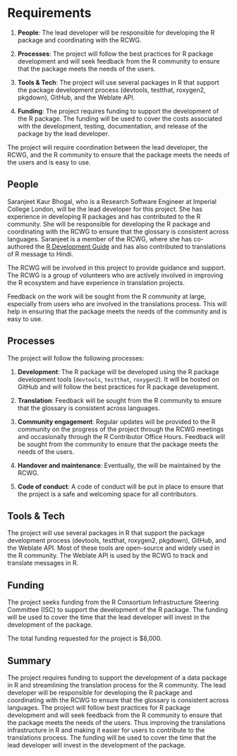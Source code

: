 # Requirements
<!-- 
An idea of what is required to make the project actually happen
-->

1. **People**: The lead developer will be responsible for developing the R package and coordinating with the RCWG.

2. **Processes**: The project will follow the best practices for R package development and will seek feedback from the R community to ensure that the package meets the needs of the users.

3. **Tools & Tech**: The project will use several packages in R that support the package development process (devtools, testthat, roxygen2, pkgdown), GitHub, and the Weblate API. 

4. **Funding**: The project requires funding to support the development of the R package. The funding will be used to cover the costs associated with the development, testing, documentation, and release of the package by the lead developer.

The project will require coordination between the lead developer, the RCWG, and the R community to ensure that the package meets the needs of the users and is easy to use.

## People
<!--
Who needs to be involved, what's the proposed structure, what will it take to get their involvement?
-->

Saranjeet Kaur Bhogal, who is a Research Software Engineer at Imperial College London, will be the lead developer for this project. She has experience in developing R packages and has contributed to the R community. She will be responsible for developing the R package and coordinating with the RCWG to ensure that the glossary is consistent across languages. Saranjeet is a member of the RCWG, where she has co-authored the [R Development Guide](https://contributor.r-project.org/rdevguide/) and has also contributed to translations of R message to Hindi.

The RCWG will be involved in this project to provide guidance and support. The RCWG is a group of volunteers who are actively involved in improving the R ecosystem and have experience in translation projects.

Feedback on the work will be sought from the R community at large, especially from users who are involved in the translations process. This will help in ensuring that the package meets the needs of the community and is easy to use.

## Processes
<!-- 
What processes need to be put in place e.g. codes of conduct, regular ISC meetings, handover to the community at large?
-->

The project will follow the following processes:

1. **Development**: The R package will be developed using the R package development tools (`devtools`, `testthat`, `roxygen2`). It will be hosted on GitHub and will follow the best practices for R package development.

2. **Translation**: Feedback will be sought from the R community to ensure that the glossary is consistent across languages.

3. **Community engagement**: Regular updates will be provided to the R community on the progress of the project through the RCWG meetings and occasionally through the R Contributor Office Hours. Feedback will be sought from the community to ensure that the package meets the needs of the users.

4. **Handover and maintenance**: Eventually, the will be maintained by the RCWG.

5. **Code of conduct**: A code of conduct will be put in place to ensure that the project is a safe and welcoming space for all contributors.


## Tools & Tech
<!--
What is going to be needed to deliver this project? 

Will cloud computing be used - if yes are there are necessary components that will be deciding factors between providers?

Are there tools or tech that don't exist that will be produced to facilitate the project?
-->

The project will use several packages in R that support the package development process (devtools, testthat, roxygen2, pkgdown), GitHub, and the Weblate API. Most of these tools are open-source and widely used in the R community. The Weblate API is used by the RCWG to track and translate messages in R.

## Funding
<!-- 
[TO DO] THE GUIDANCE IS PRETTY UNCLEAR, ESP IN LIGHT OF GABOR'S PROPOSAL VS AWARD SIZE

-->

The project seeks funding from the R Consortium Infrastructure Steering Committee (ISC) to support the development of the R package. The funding will be used to cover the time that the lead developer will invest in the development of the package.

The total funding requested for the project is $8,000.

## Summary
<!--
A summary of the requirements that contextualises the costs
-->

The project requires funding to support the development of a data package in R and streamlining the translation process for the R community. The lead developer will be responsible for developing the R package and coordinating with the RCWG to ensure that the glossary is consistent across languages. The project will follow best practices for R package development and will seek feedback from the R community to ensure that the package meets the needs of the users. Thus improving the translations infrastructure in R and making it easier for users to contribute to the translations process. The funding will be used to cover the time that the lead developer will invest in the development of the package.

